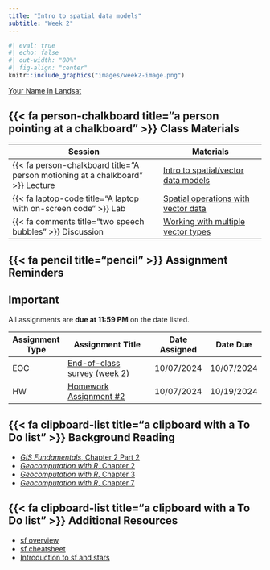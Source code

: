 ```yaml
---
title: "Intro to spatial data models"
subtitle: "Week 2"
---
```


```r
#| eval: true
#| echo: false
#| out-width: "80%"
#| fig-align: "center"
knitr::include_graphics("images/week2-image.png")
```

::: {.gray-text .center-text}
[Your Name in Landsat](https://landsat.gsfc.nasa.gov/apps/YourNameInLandsat-main/index.html){target="_blank"}
:::

## {{< fa person-chalkboard title="a person pointing at a chalkboard" >}} Class Materials

| Session                                                                         | Materials                                             |
|---------------------------------------------------------------------------------|-------------------------------------------------------|
| {{< fa person-chalkboard title="A person motioning at a chalkboard" >}} Lecture | [Intro to spatial/vector data models](https://docs.google.com/presentation/d/1ywgmLUhRjI1uO5Ln2LgZ9lvG1KvZtvt1Zh_YQRz2kCs/present?usp=sharing){target="_blank"}                  |
| {{< fa laptop-code title="A laptop with on-screen code" >}} Lab                 | [Spatial operations with vector data](labs/week2.qmd){target="_blank"}        |
| {{< fa comments title="two speech bubbles" >}} Discussion               | [Working with multiple vector types](discussions/week2-discussion.qmd){target="_blank"} |

## {{< fa pencil title="pencil" >}} Assignment Reminders {#assignment-reminders}

:::{.callout-important icon=true}
## Important
All assignments are **due at 11:59 PM** on the date listed.
:::

| Assignment Type | Assignment Title                              | Date Assigned | Date Due   |
|-----------------|-----------------------------------------------|---------------|------------|
| EOC             | [End-of-class survey (week 2)](https://forms.gle/cojXqsJsFAotQndC8){target="_blank"}              | 10/07/2024    | 10/07/2024 |
| HW              | [Homework Assignment #2](../assignments/HW2.qmd){target="_blank"} | 10/07/2024    | 10/19/2024 |

## {{< fa clipboard-list title="a clipboard with a To Do list" >}} Background Reading
- [*GIS Fundamentals*, Chapter 2 Part 2](readings/Bolstad-chapter2-part2.pdf){target="_blank"}
- [*Geocomputation with R*, Chapter 2](https://r.geocompx.org/spatial-class.html){target="_blank"}
- [*Geocomputation with R*, Chapter 3](https://r.geocompx.org/attr.html){target="_blank"}
- [*Geocomputation with R*, Chapter 7](https://r.geocompx.org/reproj-geo-data){target="_blank"}

## {{< fa clipboard-list title="a clipboard with a To Do list" >}} Additional Resources
- [sf overview](https://r-spatial.github.io/sf/index.html){target="_blank"}
- [sf cheatsheet](https://github.com/rstudio/cheatsheets/blob/main/sf.pdf){target="_blank"}
- [Introduction to sf and stars](https://r-spatial.org/book/07-Introsf.html){target="_blank"}